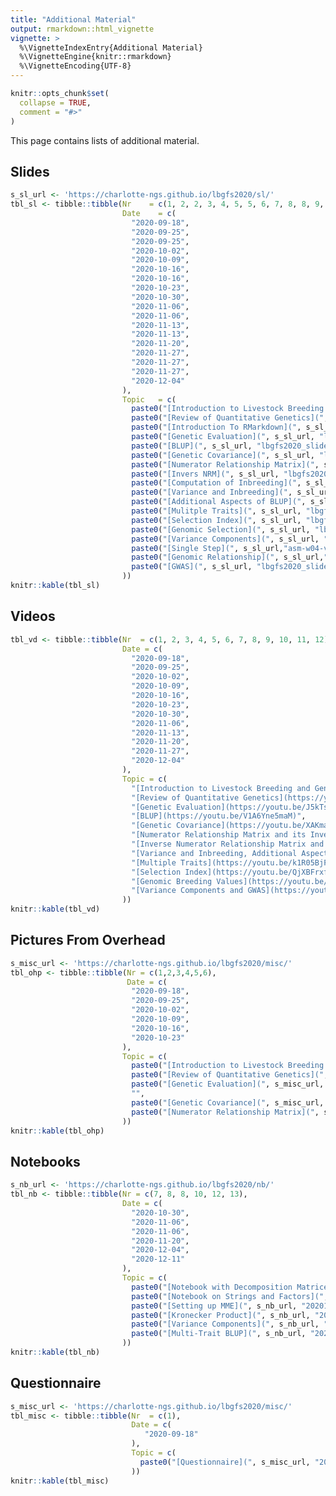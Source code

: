 ```yaml
---
title: "Additional Material"
output: rmarkdown::html_vignette
vignette: >
  %\VignetteIndexEntry{Additional Material}
  %\VignetteEngine{knitr::rmarkdown}
  %\VignetteEncoding{UTF-8}
---
```


```r
knitr::opts_chunk$set(
  collapse = TRUE,
  comment = "#>"
)
```

This page contains lists of additional material.


## Slides

```r
s_sl_url <- 'https://charlotte-ngs.github.io/lbgfs2020/sl/'
tbl_sl <- tibble::tibble(Nr    = c(1, 2, 2, 3, 4, 5, 5, 6, 7, 8, 8, 9, 9, 10, 11, 11, 11, 12),
                         Date    = c(
                           "2020-09-18",
                           "2020-09-25",
                           "2020-09-25",
                           "2020-10-02",
                           "2020-10-09",
                           "2020-10-16",
                           "2020-10-16",
                           "2020-10-23",
                           "2020-10-30",
                           "2020-11-06",
                           "2020-11-06",
                           "2020-11-13",
                           "2020-11-13",
                           "2020-11-20",
                           "2020-11-27",
                           "2020-11-27",
                           "2020-11-27",
                           "2020-12-04"
                         ),
                         Topic   = c(
                           paste0("[Introduction to Livestock Breeding and Genomics](", s_sl_url, "lbgfs2020_slides_w01_intro_lbg.pdf)", collapse = ''),
                           paste0("[Review of Quantitative Genetics](", s_sl_url, "lbgfs2020_slides_w02_basics_qg.pdf)", collapse = ''),
                           paste0("[Introduction To RMarkdown](", s_sl_url, "20200925_intro_rmarkdown.pdf)", collapse = ''),
                           paste0("[Genetic Evaluation](", s_sl_url, "lbgfs2020_slides_w03_gen-eval.pdf)", collapse = ''),
                           paste0("[BLUP](", s_sl_url, "lbgfs2020_slides_w04_blup.pdf)", collapse = ''),
                           paste0("[Genetic Covariance](", s_sl_url, "lbgfs2020_slides_gencov.pdf)", collapse = ''),
                           paste0("[Numerator Relationship Matrix](", s_sl_url, "lbgfs2020_slides_numrelmat.pdf)", collapse = ''),
                           paste0("[Invers NRM](", s_sl_url, "lbgfs2020_slides_invnumrelmat.pdf)", collapse = ''),
                           paste0("[Computation of Inbreeding](", s_sl_url, "lbgfs2020_slides_inbreeding.pdf)", collapse = ''),
                           paste0("[Variance and Inbreeding](", s_sl_url, "lbgfs2020_slides_var_inb.pdf)", collapse = ''),
                           paste0("[Additional Aspects of BLUP](", s_sl_url, "lbgfs2019_slides_additional_aspects.pdf)", collapse = ''),
                           paste0("[Mulitple Traits](", s_sl_url, "lbgfs2020_slides_multiple_traits.pdf)", collapse = ''),
                           paste0("[Selection Index](", s_sl_url, "lbgfs2020_slides_selection-index.pdf)", collapse = ''),
                           paste0("[Genomic Selection](", s_sl_url, "lbgfs2020_slides_geno_sel.pdf)", collapse = ''),
                           paste0("[Variance Components](", s_sl_url, "lbgfs2020_slides_var_comp.pdf)", collapse = ''),
                           paste0("[Single Step](", s_sl_url,"asm-w04-v04-gblup.pdf)", collapse = ''),
                           paste0("[Genomic Relationship](", s_sl_url,"asm-w04-v04-grm.pdf)", collapse = ''),
                           paste0("[GWAS](", s_sl_url, "lbgfs2020_slides_gwas.pdf)", collapse = '')
                         ))
knitr::kable(tbl_sl)
```


## Videos

```r
tbl_vd <- tibble::tibble(Nr  = c(1, 2, 3, 4, 5, 6, 7, 8, 9, 10, 11, 12),
                         Date = c(
                           "2020-09-18",
                           "2020-09-25",
                           "2020-10-02",
                           "2020-10-09",
                           "2020-10-16",
                           "2020-10-23",
                           "2020-10-30",
                           "2020-11-06",
                           "2020-11-13",
                           "2020-11-20",
                           "2020-11-27",
                           "2020-12-04"
                         ),
                         Topic = c(
                           "[Introduction to Livestock Breeding and Genomics](https://youtu.be/Mkx2ixBoVF4)",
                           "[Review of Quantitative Genetics](https://youtu.be/3nezvbFDDas)",
                           "[Genetic Evaluation](https://youtu.be/J5kTsEz_UCM)",
                           "[BLUP](https://youtu.be/V1A6Yne5maM)",
                           "[Genetic Covariance](https://youtu.be/XAKmasLp8XU)",
                           "[Numerator Relationship Matrix and its Inverse](https://youtu.be/UK3uuVEmrxs)",
                           "[Inverse Numerator Relationship Matrix and Inbreeding](https://youtu.be/Lu1dB-lT6_0)",
                           "[Variance and Inbreeding, Additional Aspects of BLUP](https://youtu.be/1LpR4BLT_K8)",
                           "[Multiple Traits](https://youtu.be/k1R05BjF5qs)",
                           "[Selection Index](https://youtu.be/QjXBFrxf4Vw)",
                           "[Genomic Breeding Values](https://youtu.be/3pV0dlhtiFw)",
                           "[Variance Components and GWAS](https://youtu.be/jE7a1otdeq8)"
                         ))
knitr::kable(tbl_vd)
```


## Pictures From Overhead

```r
s_misc_url <- 'https://charlotte-ngs.github.io/lbgfs2020/misc/'
tbl_ohp <- tibble::tibble(Nr = c(1,2,3,4,5,6),
                          Date = c(
                           "2020-09-18",
                           "2020-09-25",
                           "2020-10-02",
                           "2020-10-09",
                           "2020-10-16",
                           "2020-10-23"
                         ),
                         Topic = c(
                           paste0("[Introduction to Livestock Breeding and Genomics](", s_misc_url, "20200918_ohp_lecture01.pdf)", collapse = ''),
                           paste0("[Review of Quantitative Genetics](", s_misc_url, "20200925_ohp_lecture_02.pdf)", collapse = ''),
                           paste0("[Genetic Evaluation](", s_misc_url, "20201002_ohp_lecture_03.pdf)", collapse = ''),
                           "",
                           paste0("[Genetic Covariance](", s_misc_url, "20201016_ohp_lecture_05.pdf)", collapse = ''),
                           paste0("[Numerator Relationship Matrix](", s_misc_url, "20201023_ohp_lecture_06.pdf)", collapse = '')
                         ))
knitr::kable(tbl_ohp)
```

## Notebooks

```r
s_nb_url <- 'https://charlotte-ngs.github.io/lbgfs2020/nb/'
tbl_nb <- tibble::tibble(Nr = c(7, 8, 8, 10, 12, 13),
                         Date = c(
                           "2020-10-30",
                           "2020-11-06",
                           "2020-11-06",
                           "2020-11-20",
                           "2020-12-04",
                           "2020-12-11"
                         ),
                         Topic = c(
                           paste0("[Notebook with Decomposition Matrices of Numerator Relationship Matrix](", s_nb_url, "20201030_nm_inv_inb_nb.nb.html)", collapse = ''),
                           paste0("[Notebook on Strings and Factors](", s_nb_url, "20201106_strings_factors.nb.html)", collapse = ''),
                           paste0("[Setting up MME](", s_nb_url, "20201106_mme_setup.nb.html)", collapse = ''),
                           paste0("[Kronecker Product](", s_nb_url, "20201120_kron_prod.nb.html)", collapse = ''),
                           paste0("[Variance Components](", s_nb_url, "20201204_nb_vc.nb.html)", collapse = ''),
                           paste0("[Multi-Trait BLUP](", s_nb_url, "20201211_mt_blup.nb.html", collapse = '')
                         ))
knitr::kable(tbl_nb)
```

## Questionnaire

```r
s_misc_url <- 'https://charlotte-ngs.github.io/lbgfs2020/misc/'
tbl_misc <- tibble::tibble(Nr  = c(1),
                           Date = c(
                              "2020-09-18"
                           ),
                           Topic = c(
                             paste0("[Questionnaire](", s_misc_url, "20200918_students_questionnaire.pdf)", collapse = '')
                           ))
knitr::kable(tbl_misc)
```

